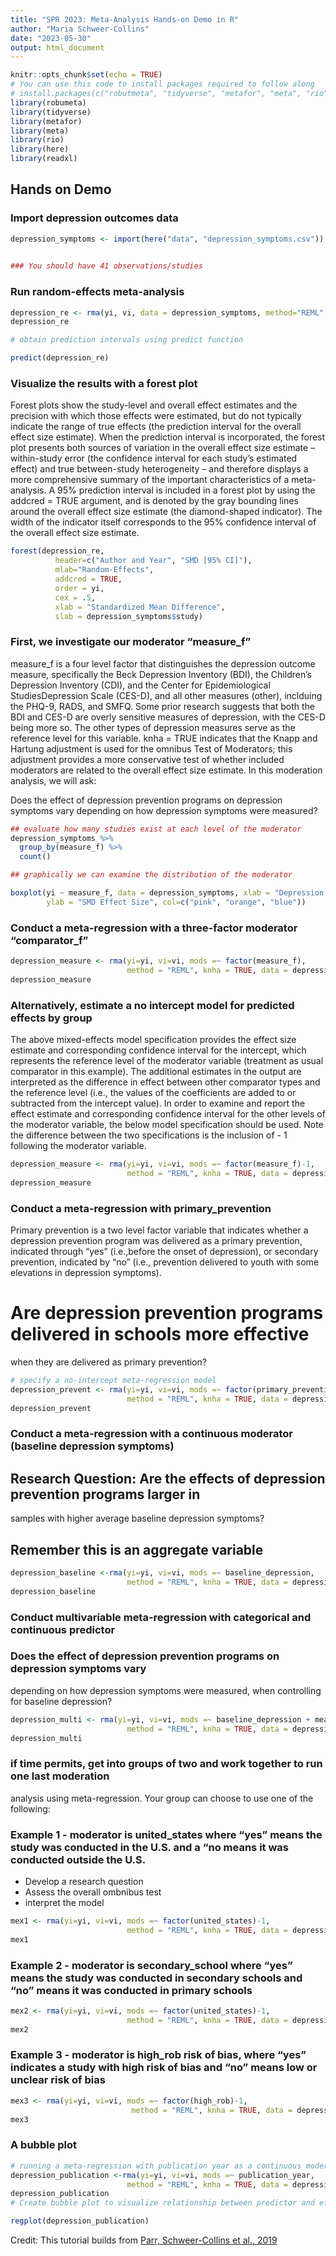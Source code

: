 ---
title: "SPR 2023: Meta-Analysis Hands-on Demo in R"
author: "Maria Schweer-Collins"
date: "2023-05-30"
output: html_document
---


```{r setup, include=FALSE}
knitr::opts_chunk$set(echo = TRUE)
# You can use this code to install packages required to follow along
# install.packages(c("robutmeta", "tidyverse", "metafor", "meta", "rio", "here", "readxl"))
library(robumeta)
library(tidyverse)
library(metafor)
library(meta)
library(rio)
library(here)
library(readxl)
```


## Hands on Demo


### Import depression outcomes data
```{r import, echo = TRUE, eval = TRUE}

depression_symptoms <- import(here("data", "depression_symptoms.csv"))

     
### You should have 41 observations/studies
```

### Run random-effects meta-analysis 

```{r random-effects}
depression_re <- rma(yi, vi, data = depression_symptoms, method="REML", knha=TRUE)
depression_re

# obtain prediction intervals using predict function

predict(depression_re)

```


### Visualize the results with a forest plot 

Forest plots show the study-level and overall effect estimates and the precision with which 
those effects were estimated, but do not typically indicate the range of true effects 
(the prediction interval for the overall effect size estimate). When the prediction interval is 
incorporated, the forest plot presents both sources of variation in the overall effect size 
estimate – within-study error (the confidence interval for each study’s estimated effect) and 
true between-study heterogeneity – and therefore displays a more comprehensive summary of the 
important characteristics of a meta-analysis. A 95% prediction interval is included in a forest 
plot by using the addcred = TRUE argument, and is denoted by the gray bounding lines around the 
overall effect size estimate (the diamond-shaped indicator). The width of the indicator itself 
corresponds to the 95% confidence interval of the overall effect size estimate.

```{r forest, out.width= "125%", out.height="165%"}
forest(depression_re, 
          header=c("Author and Year", "SMD [95% CI]"), 
          mlab="Random-Effects",
          addcred = TRUE,
          order = yi,
          cex = .5,
          xlab = "Standardized Mean Difference",
          slab = depression_symptoms$study)

```



 

### First, we investigate our moderator "measure_f"

measure_f is a four level factor that distinguishes the depression outcome measure, specifically the Beck
Depression Inventory (BDI), the Children's Depression Inventory (CDI), and the Center for Epidemiological StudiesDepression Scale (CES-D), and all other measures (other), inclduing the PHQ-9, RADS, and SMFQ. Some prior research suggests that both the BDI and CES-D are overly sensitive measures of depression, with the
CES-D being more so. The other types of depression measures serve as the reference level
for this variable. knha = TRUE indicates that the Knapp and Hartung adjustment is used for the omnibus Test of 
Moderators; this adjustment provides a more conservative test of whether included moderators are related to 
the overall effect size estimate. In this moderation analysis, we will ask: 

Does the effect of depression prevention programs on depression symptoms vary 
depending on how depression symptoms were measured?

```{r check moderator}

## evaluate how many studies exist at each level of the moderator
depression_symptoms %>%
  group_by(measure_f) %>%
  count()

## graphically we can examine the distribution of the moderator

boxplot(yi ~ measure_f, data = depression_symptoms, xlab = "Depression Measure", 
        ylab = "SMD Effect Size", col=c("pink", "orange", "blue"))

```
 


### Conduct a meta-regression with a three-factor moderator "comparator_f"

```{r meta-regression}
depression_measure <- rma(yi=yi, vi=vi, mods =~ factor(measure_f),
                          method = "REML", knha = TRUE, data = depression_symptoms)
depression_measure

```



### Alternatively, estimate a no intercept model for predicted effects by group

The above mixed-effects model specification provides the effect size estimate and 
corresponding confidence interval for the intercept, which represents the reference 
level of the moderator variable (treatment as usual comparator in this example). 
The additional estimates in the output are interpreted as the difference in effect between 
other comparator types and the reference level (i.e., the values of the coefficients are 
added to or subtracted from the intercept value). In order to examine and report the effect 
estimate and corresponding confidence interval for the other levels of the moderator variable, 
the below model specification should be used. Note the difference between the two specifications 
is the inclusion of - 1 following the moderator variable. 

```{r meta-regression no intercept}
depression_measure <- rma(yi=yi, vi=vi, mods =~ factor(measure_f)-1,
                          method = "REML", knha = TRUE, data = depression_symptoms)
depression_measure

```


### Conduct a meta-regression with primary_prevention

Primary prevention is a two level factor variable that indicates whether
a depression prevention program was delivered as a primary prevention, indicated
through "yes"  (i.e.,before the onset of depression), or secondary 
prevention, indicated by "no" (i.e., prevention delivered to youth with some 
elevations in depression symptoms).


# Are depression prevention programs delivered in schools more effective
when they are delivered as primary prevention?


```{r meta-regression prevent}
# specify a no-intercept meta-regression model
depression_prevent <- rma(yi=yi, vi=vi, mods =~ factor(primary_prevention)-1,
                          method = "REML", knha = TRUE, data = depression_symptoms)
depression_prevent

```


### Conduct a meta-regression with a continuous moderator (baseline depression symptoms)

## Research Question: Are the effects of depression prevention programs larger in
samples with higher average baseline depression symptoms?

## Remember this is an aggregate variable

```{r baseline }
depression_baseline <-rma(yi=yi, vi=vi, mods =~ baseline_depression,
                          method = "REML", knha = TRUE, data = depression_symptoms)
depression_baseline
```




### Conduct multivariable meta-regression with categorical and continuous predictor

### Does the effect of depression prevention programs on depression symptoms vary 
depending on how depression symptoms were measured, when controlling for baseline depression?
```{r multi meta-reg}

depression_multi <- rma(yi=yi, vi=vi, mods =~ baseline_depression + measure_f,
                          method = "REML", knha = TRUE, data = depression_symptoms) 
depression_multi

```

### if time permits, get into groups of two and work together to run one last moderation 
analysis using meta-regression. Your group can choose to use one of the following: 



### Example 1 - moderator is united_states where "yes" means the study was conducted in the U.S. and a "no means it was conducted outside the U.S.

- Develop a research question
- Assess the overall ombnibus test
- interpret the model


```{r EX1}
mex1 <- rma(yi=yi, vi=vi, mods =~ factor(united_states)-1,
                          method = "REML", knha = TRUE, data = depression_symptoms)
mex1
```

### Example 2 - moderator is secondary_school where "yes" means the study was conducted in secondary schools and "no" means it was conducted in primary schools

```{r EX2}
mex2 <- rma(yi=yi, vi=vi, mods =~ factor(united_states)-1,
                          method = "REML", knha = TRUE, data = depression_symptoms)
mex2
```

### Example 3 - moderator is high_rob risk of bias, where "yes" indicates a study with high risk of bias and "no" means low or unclear risk of bias

```{r EX3}
mex3 <- rma(yi=yi, vi=vi, mods =~ factor(high_rob)-1,
                           method = "REML", knha = TRUE, data = depression_symptoms)
mex3

```




### A bubble plot
```{r bubble plot}
# running a meta-regression with publication year as a continuous moderator 
depression_publication <-rma(yi=yi, vi=vi, mods =~ publication_year,
                          method = "REML", knha = TRUE, data = depression_symptoms)
depression_publication
# Create bubble plot to visualize relationship between predictor and effect size

regplot(depression_publication)

```

Credit: This tutorial builds from [Parr, Schweer-Collins et al., 2019](https://onlinelibrary.wiley.com/doi/10.1016/j.adolescence.2019.10.009)


      